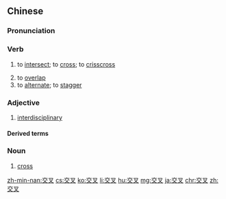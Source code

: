 ==Chinese==
{{zh-forms}}

===Pronunciation===
{{zh-pron
|m=jiāochā
|c=gaau1 caa1,kaau1 caa1
|mn=xm,qz:kau-chha/tw:kau-chhe/zz:kau-chhee
|cat=v,a,n
}}

===Verb===
{{zh-verb}}

# to [[intersect]]; to [[cross]]; to [[crisscross]]
#: {{zh-x|交叉 雙臂|to '''cross''' one's arms}}
#: {{zh-x|交叉 手指|to '''cross''' one's fingers}}
# to [[overlap]]
# to [[alternate]]; to [[stagger]]

===Adjective===
{{zh-adj}}

# {{lb|zh|attributive}} [[interdisciplinary]]
#: {{zh-x|交叉 科學|'''interdisciplinary''' science}}

====Derived terms====
{{zh-der|交叉感染|交叉口}}

===Noun===
{{zh-noun}}

# [[cross]]
#: {{zh-x|正{zing3}確 嘅 答案 就 剔 一下{haa5}，錯誤 嘅 就 打 個 '''交{kaau1}叉'''。|Put a check mark for correct answers and a '''cross''' for wrong ones.|C}}

{{zh-cat|Advanced}}

[[zh-min-nan:交叉]]
[[cs:交叉]]
[[ko:交叉]]
[[li:交叉]]
[[hu:交叉]]
[[mg:交叉]]
[[ja:交叉]]
[[chr:交叉]]
[[zh:交叉]]